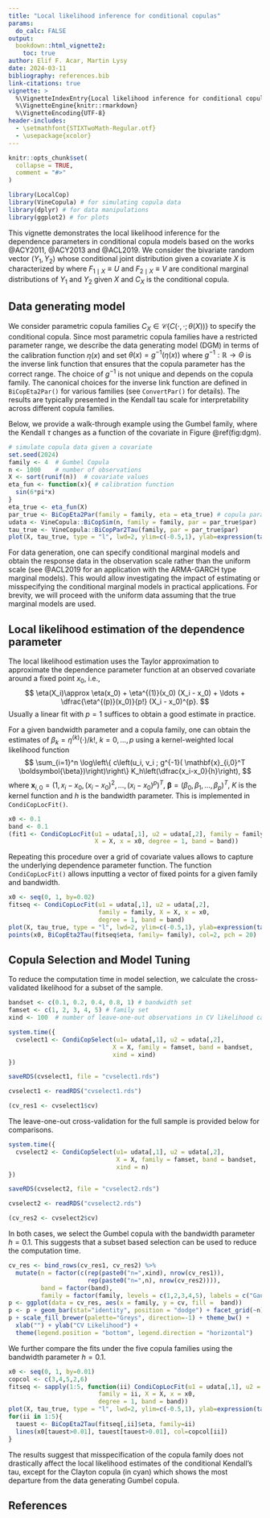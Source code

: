 ```yaml
---
title: "Local likelihood inference for conditional copulas"
params:
  do_calc: FALSE
output: 
  bookdown::html_vignette2:
    toc: true
author: Elif F. Acar, Martin Lysy
date: 2024-03-11
bibliography: references.bib 
link-citations: true 
vignette: >
  %\VignetteIndexEntry{Local likelihood inference for conditional copulas}
  %\VignetteEngine{knitr::rmarkdown}
  %\VignetteEncoding{UTF-8}
header-includes:
  - \setmathfont{STIXTwoMath-Regular.otf}
  - \usepackage{xcolor}
---
```


```r
knitr::opts_chunk$set(
  collapse = TRUE,
  comment = "#>"
)
```


```r
library(LocalCop)
library(VineCopula) # for simulating copula data 
library(dplyr) # for data manipulations
library(ggplot2) # for plots
```


This vignette demonstrates the local likelihood inference for the dependence parameters in conditional copula models based on the works @ACY2011, @ACY2013 and @ACL2019.
We consider the bivariate random vector $(Y_1, Y_2)$ whose conditional joint distribution given a covariate $X$ is characterized by 
\begin{equation}
F_X(y_1, y_2 \mid x) = C_X (F_{1\mid X} (y_1 \mid x),F_{2\mid X} (y_2 \mid x) ),
\end{equation}
where $F_{1\mid X}\equiv U$ and $F_{2\mid X}\equiv V$ are conditional marginal distributions of $Y_1$ and $Y_2$ given $X$ and $C_X$ is the conditional copula. 




## Data generating model

We consider parametric copula families $C_X \in \mathscr{C}\{ C(\cdot, \cdot; \theta (X))\}$ to specify the conditional copula. Since most parametric copula families have a restricted parameter range, we describe the data generating model (DGM) in terms of the calibration function $\eta(x)$ and set $\theta(x) = g^{-1}(\eta(x))$ where $g^{-1}: \mathbb{R} \to \Theta$ is the inverse link function that ensures that the copula parameter has the correct range. The choice of $g^{-1}$ is not unique and depends on the copula family. The canonical choices for the inverse link function are defined in `BiCopEta2Par()` for various families (see `ConvertPar()` for details). The results are typically presented in the Kendall tau scale for interpretability across different copula families. 


Below, we provide a walk-through example using the Gumbel family, where the Kendall $\tau$ changes as a function of the covariate in Figure \@ref(fig:dgm). 

```r
# simulate copula data given a covariate
set.seed(2024) 
family <- 4  # Gumbel Copula 
n <- 1000    # number of observations
X <- sort(runif(n))  # covariate values
eta_fun <- function(x){ # calibration function
  sin(6*pi*x)
}
eta_true <- eta_fun(X)
par_true <- BiCopEta2Par(family = family, eta = eta_true) # copula parameter
udata <- VineCopula::BiCopSim(n, family = family, par = par_true$par)
tau_true <- VineCopula::BiCopPar2Tau(family, par = par_true$par)
plot(X, tau_true, type = "l", lwd=2, ylim=c(-0.5,1), ylab=expression(tau("x")))

```


For data generation, one can specify conditional marginal models and obtain the response data in the observation scale rather than the uniform scale (see @ACL2019 for an application with the ARMA-GARCH type marginal models). This would allow investigating the impact of estimating or misspecifying the conditional marginal models in practical applications. 
For brevity, we will proceed with the uniform data assuming that the true marginal models are used. 


## Local likelihood estimation of the dependence parameter

The local likelihood estimation uses the Taylor approximation to approximate the dependence parameter function at an observed covariate around a fixed point $x_0$, i.e.,
$$
\eta(X_i)\approx \eta(x_0) + \eta^{(1)}(x_0) (X_i - x_0) + \ldots + \dfrac{\eta^{(p)}(x_0)}{p!} (X_i - x_0)^{p}.
$$
Usually a linear fit with $p=1$ suffices to obtain a good estimate in practice. 

For a given bandwidth parameter and a copula family, one can obtain the estimates of $\beta_k = \eta^{(k)}(\cdot)/k!$, $k=0,\ldots,p$ using a kernel-weighted local likelihood function
$$
\sum_{i=1}^n \log\left\{ c\left(u_i, v_i ; g^{-1}( \mathbf{x}_{i,0}^T \boldsymbol{\beta})\right)\right\} K_h\left(\dfrac{x_i-x_0}{h}\right),
$$
where $\mathbf{x}_{i,0} = (1, x_i-x_0, (x_i-x_0)^2, \ldots, (x_i-x_0)^p)^T$, $\boldsymbol{\beta}= (\beta_0, \beta_1, \ldots, \beta_p)^T$, $K$ is the kernel function and $h$ is the bandwidth parameter. This is implemented in `CondiCopLocFit()`.

```r

x0 <- 0.1
band <- 0.1
(fit1 <- CondiCopLocFit(u1 = udata[,1], u2 = udata[,2], family = family, 
                        X = X, x = x0, degree = 1, band = band))

```

Repeating this procedure over a grid of covariate values allows to capture the underlying dependence parameter function. The function `CondiCopLocFit()` allows inputting a vector of fixed points for a given family and bandwidth. 


```r
x0 <- seq(0, 1, by=0.02)
fitseq <- CondiCopLocFit(u1 = udata[,1], u2 = udata[,2], 
                         family = family, X = X, x = x0, 
                         degree = 1, band = band)
plot(X, tau_true, type = "l", lwd=2, ylim=c(-0.5,1), ylab=expression(tau("x")))
points(x0, BiCopEta2Tau(fitseq$eta, family= family), col=2, pch = 20)

```


## Copula Selection and Model Tuning 

To reduce the computation time in model selection, we calculate the cross-validated likelihood for a subset of the sample. 

```r
bandset <- c(0.1, 0.2, 0.4, 0.8, 1) # bandwidth set
famset <- c(1, 2, 3, 4, 5) # family set
xind <- 100  # number of leave-one-out observations in CV likelihood calculation
```
```r
system.time({
  cvselect1 <- CondiCopSelect(u1= udata[,1], u2 = udata[,2],
                             X = X, family = famset, band = bandset,
                             xind = xind)
})
```
```r
saveRDS(cvselect1, file = "cvselect1.rds")
```
```r
cvselect1 <- readRDS("cvselect1.rds")
```
```r
(cv_res1 <- cvselect1$cv)
```


The leave-one-out cross-validation for the full sample is provided below for comparisons. 

```r
system.time({
  cvselect2 <- CondiCopSelect(u1= udata[,1], u2 = udata[,2],
                              X = X, family = famset, band = bandset,
                              xind = n)
})
```
```r
saveRDS(cvselect2, file = "cvselect2.rds")
```
```r
cvselect2 <- readRDS("cvselect2.rds")
```
```r
(cv_res2 <- cvselect2$cv)
```

In both cases, we select the Gumbel copula with the bandwidth parameter $h = 0.1$. This suggests that a subset based selection can be used to reduce the computation time. 

```r
cv_res <- bind_rows(cv_res1, cv_res2) %>% 
  mutate(n = factor(c(rep(paste0("n=",xind), nrow(cv_res1)), 
                      rep(paste0("n=",n), nrow(cv_res2)))),
         band = factor(band), 
         family = factor(family, levels = c(1,2,3,4,5), labels = c("Gaussian", "Student", "Clayton", "Gumbel", "Frank")))
p <- ggplot(data = cv_res, aes(x = family, y = cv, fill =  band))
p <- p + geom_bar(stat="identity", position = "dodge") + facet_grid(~n) 
p + scale_fill_brewer(palette="Greys", direction=-1) + theme_bw() + 
  xlab("") + ylab("CV Likelihood") +
  theme(legend.position = "bottom", legend.direction = "horizontal")
```

We further compare the fits under the five copula families using the bandwidth parameter $h = 0.1$. 

```r
x0 <- seq(0, 1, by=0.01)
copcol <- c(3,4,5,2,6)
fitseq <- sapply(1:5, function(ii) CondiCopLocFit(u1 = udata[,1], u2 = udata[,2], 
                         family = ii, X = X, x = x0, 
                         degree = 1, band = band))
plot(X, tau_true, type = "l", lwd=2, ylim=c(-0.5,1), ylab=expression(tau("x")))
for(ii in 1:5){
  tauest <- BiCopEta2Tau(fitseq[,ii]$eta, family=ii)
  lines(x0[tauest>0.01], tauest[tauest>0.01], col=copcol[ii])
}
```

The results suggest that misspecification of the copula family does not drastically affect the local likelihood estimates of the conditional Kendall's tau, except for the Clayton copula (in cyan) which shows the most departure from the data generating Gumbel copula.

## References

